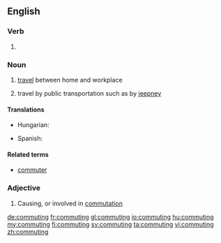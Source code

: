 ==English==

===Verb===
{{head|en}}

# {{present participle of|commute|lang=en}}

===Noun===
{{wikipedia}}
{{en-noun|-}}

# [[travel]] between home and workplace
# {{context|Philippines|lang=en}} travel by public transportation such as by [[jeepney]]

====Translations====

{{trans-top|travel between home and workplace}}
* Hungarian: {{t+|hu|ingázás}}
{{trans-mid}}
* Spanish: {{t+|es|conmutaje}}
{{trans-bottom}}

====Related terms====
* [[commuter]]

===Adjective===
{{en-adj|-}}

# Causing, or involved in [[commutation]]

[[de:commuting]]
[[fr:commuting]]
[[gl:commuting]]
[[io:commuting]]
[[hu:commuting]]
[[my:commuting]]
[[fi:commuting]]
[[sv:commuting]]
[[ta:commuting]]
[[vi:commuting]]
[[zh:commuting]]